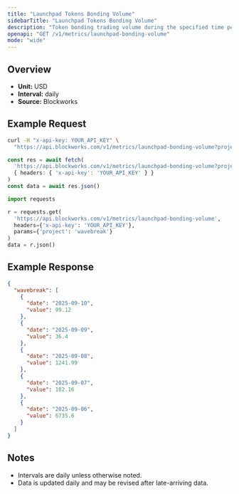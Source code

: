```yaml
---
title: "Launchpad Tokens Bonding Volume"
sidebarTitle: "Launchpad Tokens Bonding Volume"
description: "Token bonding trading volume during the specified time period for given launchpad."
openapi: "GET /v1/metrics/launchpad-bonding-volume"
mode: "wide"
---
```


## Overview

- **Unit:** USD
- **Interval:** daily
- **Source:** Blockworks

## Example Request

<CodeGroup>

```bash cURL
curl -H "x-api-key: YOUR_API_KEY" \
  "https://api.blockworks.com/v1/metrics/launchpad-bonding-volume?project=wavebreak"
```

```typescript TypeScript
const res = await fetch(
  'https://api.blockworks.com/v1/metrics/launchpad-bonding-volume?project=wavebreak',
  { headers: { 'x-api-key': 'YOUR_API_KEY' } }
)
const data = await res.json()
```

```python Python
import requests

r = requests.get(
  'https://api.blockworks.com/v1/metrics/launchpad-bonding-volume',
  headers={'x-api-key': 'YOUR_API_KEY'},
  params={'project': 'wavebreak'}
)
data = r.json()
```

</CodeGroup>

## Example Response

```json
{
  "wavebreak": [
    {
      "date": "2025-09-10",
      "value": 99.12
    },
    {
      "date": "2025-09-09",
      "value": 36.4
    },
    {
      "date": "2025-09-08",
      "value": 1241.99
    },
    {
      "date": "2025-09-07",
      "value": 182.16
    },
    {
      "date": "2025-09-06",
      "value": 6735.6
    }
  ]
}
```

## Notes
- Intervals are daily unless otherwise noted.
- Data is updated daily and may be revised after late-arriving data.